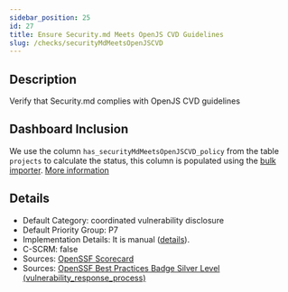 ```yaml
---
sidebar_position: 25
id: 27
title: Ensure Security.md Meets OpenJS CVD Guidelines
slug: /checks/securityMdMeetsOpenJSCVD
---
```


<!-- BANNER:START -->

<!-- BANNER:END -->

<!-- DESCRIPTION:START -->
## Description
Verify that Security.md complies with OpenJS CVD guidelines
<!-- DESCRIPTION:END -->

## Dashboard Inclusion

We use the column `has_securityMdMeetsOpenJSCVD_policy` from the table `projects` to calculate the status, this column is populated using the [bulk importer](/docs/visionBoard/importers#bulk-importer). [More information](https://github.com/OpenPathfinder/visionBoard/issues/87)

<!-- DETAILS:START -->
## Details
- Default Category: coordinated vulnerability disclosure
- Default Priority Group: P7
- Implementation Details: It is manual ([details](https://github.com/OpenPathfinder/visionBoard/issues/87)).
- C-SCRM: false
- Sources: [OpenSSF Scorecard](https://github.com/ossf/scorecard/blob/main/docs/checks.md#security-policy)
- Sources: [OpenSSF Best Practices Badge Silver Level (vulnerability_response_process)](https://www.bestpractices.dev/en/criteria?details=true&rationale=true#1.vulnerability_response_process)

<!-- DETAILS:END -->
